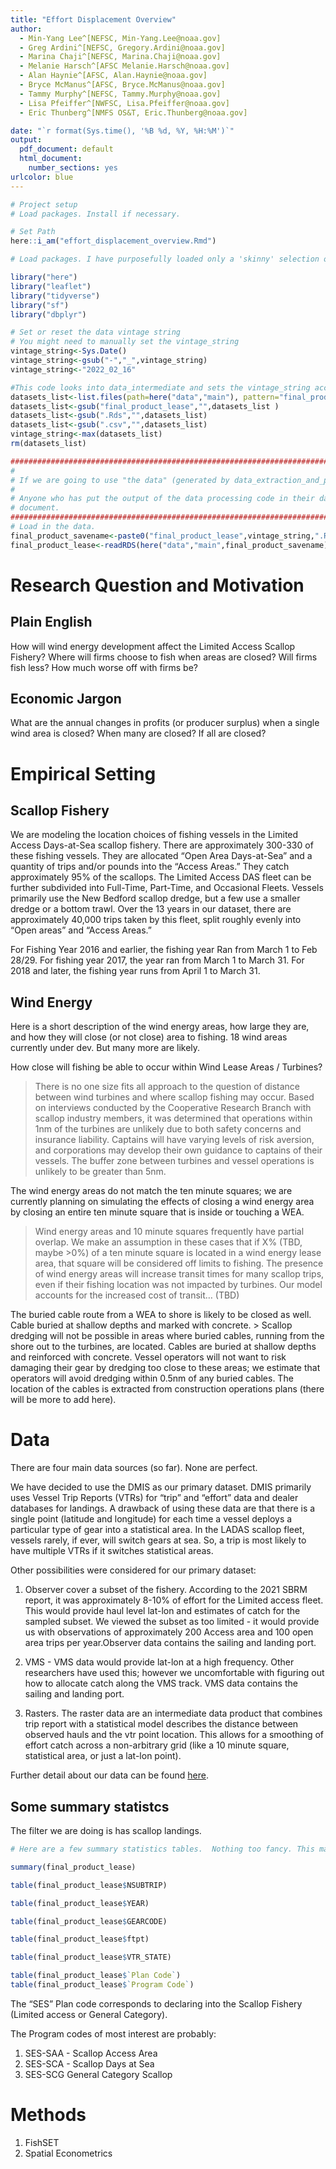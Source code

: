 ```yaml
---
title: "Effort Displacement Overview"
author: 
  - Min-Yang Lee^[NEFSC, Min-Yang.Lee@noaa.gov]
  - Greg Ardini^[NEFSC, Gregory.Ardini@noaa.gov]
  - Marina Chaji^[NEFSC, Marina.Chaji@noaa.gov]
  - Melanie Harsch^[AFSC Melanie.Harsch@noaa.gov]
  - Alan Haynie^[AFSC, Alan.Haynie@noaa.gov]
  - Bryce McManus^[AFSC, Bryce.McManus@noaa.gov]
  - Tammy Murphy^[NEFSC, Tammy.Murphy@noaa.gov]
  - Lisa Pfeiffer^[NWFSC, Lisa.Pfeiffer@noaa.gov]
  - Eric Thunberg^[NMFS OS&T, Eric.Thunberg@noaa.gov]

date: "`r format(Sys.time(), '%B %d, %Y, %H:%M')`"
output:
  pdf_document: default
  html_document:
    number_sections: yes
urlcolor: blue
---
```





```r
# Project setup
# Load packages. Install if necessary.

# Set Path
here::i_am("effort_displacement_overview.Rmd")

# Load packages. I have purposefully loaded only a 'skinny' selection of packages.  

library("here")
library("leaflet")
library("tidyverse")
library("sf")
library("dbplyr")

# Set or reset the data vintage string
# You might need to manually set the vintage_string
vintage_string<-Sys.Date()
vintage_string<-gsub("-","_",vintage_string)
vintage_string<-"2022_02_16"
```

```r
#This code looks into data_intermediate and sets the vintage_string according to the most recent data
datasets_list<-list.files(path=here("data","main"), pattern="final_product_lease")
datasets_list<-gsub("final_product_lease","",datasets_list )
datasets_list<-gsub(".Rds","",datasets_list)
datasets_list<-gsub(".csv","",datasets_list)
vintage_string<-max(datasets_list)
rm(datasets_list)
```   

```r

#####################################################################################################
#
# If we are going to use "the data" (generated by data_extraction_and_processing_code.Rmd) to do anything, we should # NOT be extracting any data here.  If we need to make summary statistics or images, they should be constructed from # the output of "data_extraction_and_processing_code.Rmd"
# 
# Anyone who has put the output of the data processing code in their data/main folder should be able to build this 
# document. 
#####################################################################################################
# Load in the data.  
final_product_savename<-paste0("final_product_lease",vintage_string,".Rds")
final_product_lease<-readRDS(here("data","main",final_product_savename))
```


# Research Question and Motivation

## Plain English

How will wind energy development affect the Limited Access Scallop Fishery?  Where will firms choose to fish when areas are closed?  Will firms fish less? How much worse off with firms be?

## Economic Jargon

What are the annual changes in profits (or producer surplus) when a single wind area is closed? When many are closed?  If all are closed?  

# Empirical Setting

## Scallop Fishery

We are modeling the location choices of fishing vessels in the Limited Access Days-at-Sea scallop fishery. There are approximately 300-330 of these fishing vessels.  They are allocated "Open Area Days-at-Sea" and a quantity of trips and/or pounds into the "Access Areas."  They catch approximately 95% of the scallops.  The Limited Access DAS fleet can be further subdivided into Full-Time, Part-Time, and Occasional Fleets.  Vessels primarily use the New Bedford scallop dredge, but a few use a smaller dredge or a bottom trawl.  Over the 13 years in our dataset, there are approximately 40,000 trips taken by this fleet, split roughly evenly into "Open areas" and "Access Areas."

For Fishing Year 2016 and earlier, the fishing year Ran from March 1 to Feb 28/29. For fishing year 2017, the year ran from March 1 to March 31.  For 2018 and later, the fishing year runs from April 1 to March 31.

## Wind Energy

Here is a short description of the wind energy areas, how large they are,  and how they will close (or not close) area to fishing.  18 wind areas currently under dev.  But many more are likely.

How close will fishing be able to occur within Wind Lease Areas / Turbines? 

> There is no one size fits all approach to the question of distance between wind turbines and where scallop fishing may occur. Based on interviews conducted by the Cooperative Research Branch with scallop industry members, it was determined that operations within 1nm of the turbines are unlikely due to both safety concerns and insurance liability. Captains will have varying levels of risk aversion, and corporations may develop their own guidance to captains of their vessels. The buffer zone between turbines and vessel operations is unlikely to be greater than 5nm.

The wind energy areas do not match the ten minute squares; we are currently planning on simulating the effects of closing a wind energy area by closing an entire ten minute square that is inside or touching a WEA.

> Wind energy areas and 10 minute squares frequently have partial overlap. We make an assumption in these cases that if X% (TBD, maybe >0%) of a ten minute square is located in a wind energy lease area, that square will be considered off limits to fishing. The presence of wind energy areas will increase transit times for many scallop trips, even if their fishing location was not impacted by turbines. Our model accounts for the increased cost of transit... (TBD) 

The buried cable route from a WEA to shore is likely to be closed as well.  Cable buried at shallow depths and marked with concrete.
> Scallop dredging will not be possible in areas where buried cables, running from the shore out to the turbines, are located. Cables are buried at shallow depths and reinforced with concrete. Vessel operators will not want to risk damaging their gear by dredging too close to these areas; we estimate that operators will avoid dredging within 0.5nm of any buried cables. The location of the cables is extracted from construction operations plans (there will be more to add here).   

# Data

There are four main data sources (so far).  None are perfect.

We have decided to use the DMIS as our primary dataset. DMIS primarily uses Vessel Trip Reports (VTRs) for "trip" and "effort" data and dealer databases for landings. A drawback of using these data are that there is a single point (latitude and longitude) for each time a vessel deploys a particular type of gear into a statistical area. In the LADAS scallop fleet, vessels rarely, if ever, will switch gears at sea.  So, a trip is most likely to have multiple VTRs if it switches statistical areas.


Other possibilities were considered for our primary dataset:

1.  Observer cover a subset of the fishery. According to the 2021 SBRM report, it was approximately 8-10% of effort for the Limited access fleet. This would provide haul level lat-lon and estimates of catch for the sampled subset. We viewed the subset as too limited - it would provide us with observations of approximately 200 Access area and 100 open area trips per year.Observer data contains the sailing and landing port. 

2. VMS - VMS data would provide lat-lon at a high frequency. Other researchers have used this; however we uncomfortable with figuring out how to allocate catch along the VMS track. VMS data contains the sailing and landing port. 

3. Rasters.  The raster data are an intermediate data product that combines trip report with a statistical model describes the distance between observed hauls and the vtr point location. This allows for a smoothing of effort catch across a non-arbitrary grid (like a 10 minute square, statistical area, or just a lat-lon point).

Further detail about our data can be found [here](data_extraction_and_processing_code.Rmd).

## Some summary statistcs

The filter we are doing is has scallop landings.
```r
# Here are a few summary statistics tables.  Nothing too fancy. This may be sufficient.

summary(final_product_lease)

table(final_product_lease$NSUBTRIP)

table(final_product_lease$YEAR)

table(final_product_lease$GEARCODE)

table(final_product_lease$ftpt)

table(final_product_lease$VTR_STATE)

table(final_product_lease$`Plan Code`)
table(final_product_lease$`Program Code`)

```
The "SES" Plan code corresponds to declaring into the Scallop Fishery (Limited access or General Category).

The Program codes of most interest are probably:

1. SES-SAA - Scallop Access Area
1. SES-SCA - Scallop Days at Sea
1. SES-SCG General Category Scallop

# Methods

1. FishSET
1. Spatial Econometrics
